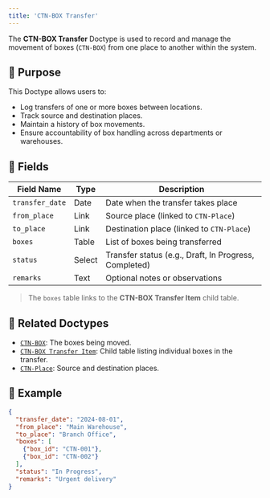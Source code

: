```yaml
---
title: 'CTN-BOX Transfer'
---
```



The **CTN-BOX Transfer** Doctype is used to record and manage the movement of boxes (`CTN-BOX`) from one place to another within the system.

## 🚚 Purpose

This Doctype allows users to:

- Log transfers of one or more boxes between locations.
- Track source and destination places.
- Maintain a history of box movements.
- Ensure accountability of box handling across departments or warehouses.

## 🧩 Fields

| Field Name        | Type        | Description                                          |
|------------------|-------------|-------------------------------------------------------|
| `transfer_date`  | Date        | Date when the transfer takes place                    |
| `from_place`     | Link        | Source place (linked to `CTN-Place`)                  |
| `to_place`       | Link        | Destination place (linked to `CTN-Place`)             |
| `boxes`          | Table       | List of boxes being transferred                       |
| `status`         | Select      | Transfer status (e.g., Draft, In Progress, Completed) |
| `remarks`        | Text        | Optional notes or observations                        |

> The `boxes` table links to the **CTN-BOX Transfer Item** child table.

## 🔗 Related Doctypes

- [`CTN-BOX`](/CTN-BOX/doctype/CTN-BOX): The boxes being moved.
- [`CTN-BOX Transfer Item`](/CTN-BOX/doctype/CTN-BOX-Transfer-Item): Child table listing individual boxes in the transfer.
- [`CTN-Place`](/CTN-BOX/doctype/CTN-Place): Source and destination places.

## 📘 Example

```json
{
  "transfer_date": "2024-08-01",
  "from_place": "Main Warehouse",
  "to_place": "Branch Office",
  "boxes": [
    {"box_id": "CTN-001"},
    {"box_id": "CTN-002"}
  ],
  "status": "In Progress",
  "remarks": "Urgent delivery"
}
